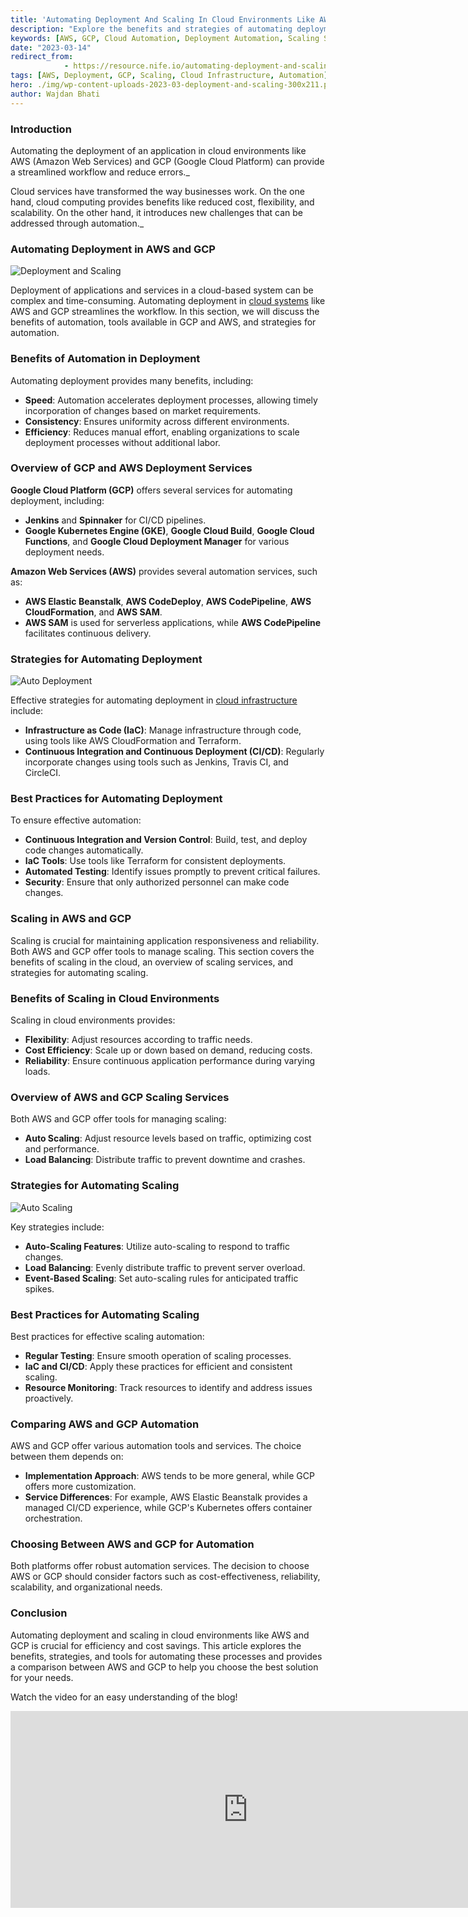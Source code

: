 ```yaml
---
title: 'Automating Deployment And Scaling In Cloud Environments Like AWS and GCP'
description: "Explore the benefits and strategies of automating deployment and scaling in cloud environments like AWS and GCP. Learn about the tools and services provided by AWS and GCP, best practices for automation, and compare the two platforms to make an informed decision for your cloud infrastructure needs."
keywords: [AWS, GCP, Cloud Automation, Deployment Automation, Scaling Strategies, Cloud Infrastructure, Infrastructure as Code, CI/CD, Auto Scaling, Load Balancing]
date: "2023-03-14"
redirect_from: 
            - https://resource.nife.io/automating-deployment-and-scaling-in-cloud-environments-like-aws-and-gcp/
tags: [AWS, Deployment, GCP, Scaling, Cloud Infrastructure, Automation]
hero: ./img/wp-content-uploads-2023-03-deployment-and-scaling-300x211.png
author: Wajdan Bhati
---
```


### Introduction

Automating the deployment of an application in cloud environments like AWS (Amazon Web Services) and GCP (Google Cloud Platform) can provide a streamlined workflow and reduce errors._

Cloud services have transformed the way businesses work. On the one hand, cloud computing provides benefits like reduced cost, flexibility, and scalability. On the other hand, it introduces new challenges that can be addressed through automation._

### **Automating Deployment in AWS and GCP**

![Deployment and Scaling](https://raw.githubusercontent.com/nifetency/nife-blog-content/main/blog/img/deployment-and-scaling-768x540.png)
<br/>


 
Deployment of applications and services in a cloud-based system can be complex and time-consuming. Automating deployment in [cloud systems](/blog/all-you-need-to-know-about-risk-management-in-cloud-banking-systems/) like AWS and GCP streamlines the workflow. In this section, we will discuss the benefits of automation, tools available in GCP and AWS, and strategies for automation.

### **Benefits of Automation in Deployment**

Automating deployment provides many benefits, including:

- **Speed**: Automation accelerates deployment processes, allowing timely incorporation of changes based on market requirements.
- **Consistency**: Ensures uniformity across different environments.
- **Efficiency**: Reduces manual effort, enabling organizations to scale deployment processes without additional labor.

### **Overview of GCP and AWS Deployment Services**

**Google Cloud Platform (GCP)** offers several services for automating deployment, including:

- **Jenkins** and **Spinnaker** for CI/CD pipelines.
- **Google Kubernetes Engine (GKE)**, **Google Cloud Build**, **Google Cloud Functions**, and **Google Cloud Deployment Manager** for various deployment needs.

**Amazon Web Services (AWS)** provides several automation services, such as:

- **AWS Elastic Beanstalk**, **AWS CodeDeploy**, **AWS CodePipeline**, **AWS CloudFormation**, and **AWS SAM**.
- **AWS SAM** is used for serverless applications, while **AWS CodePipeline** facilitates continuous delivery.

### **Strategies for Automating Deployment**

![Auto Deployment](https://raw.githubusercontent.com/nifetency/nife-blog-content/main/blog/img/auto-deployment-300x300.png)
<br/>


 
Effective strategies for automating deployment in [cloud infrastructure](/blog/types-of-cloud-infrastructure-needed-for-bfsi-to-have-continuous-operations/) include:

- **Infrastructure as Code (IaC)**: Manage infrastructure through code, using tools like AWS CloudFormation and Terraform.
- **Continuous Integration and Continuous Deployment (CI/CD)**: Regularly incorporate changes using tools such as Jenkins, Travis CI, and CircleCI.

### **Best Practices for Automating Deployment**

To ensure effective automation:

- **Continuous Integration and Version Control**: Build, test, and deploy code changes automatically.
- **IaC Tools**: Use tools like Terraform for consistent deployments.
- **Automated Testing**: Identify issues promptly to prevent critical failures.
- **Security**: Ensure that only authorized personnel can make code changes.

### **Scaling in AWS and GCP**

Scaling is crucial for maintaining application responsiveness and reliability. Both AWS and GCP offer tools to manage scaling. This section covers the benefits of scaling in the cloud, an overview of scaling services, and strategies for automating scaling.

### **Benefits of Scaling in Cloud Environments**

Scaling in cloud environments provides:

- **Flexibility**: Adjust resources according to traffic needs.
- **Cost Efficiency**: Scale up or down based on demand, reducing costs.
- **Reliability**: Ensure continuous application performance during varying loads.

### **Overview of AWS and GCP Scaling Services**

Both AWS and GCP offer tools for managing scaling:

- **Auto Scaling**: Adjust resource levels based on traffic, optimizing cost and performance.
- **Load Balancing**: Distribute traffic to prevent downtime and crashes.

### **Strategies for Automating Scaling**

![Auto Scaling](https://raw.githubusercontent.com/nifetency/nife-blog-content/main/blog/img/auto-scaling-300x297.png)
<br/>


 
Key strategies include:

- **Auto-Scaling Features**: Utilize auto-scaling to respond to traffic changes.
- **Load Balancing**: Evenly distribute traffic to prevent server overload.
- **Event-Based Scaling**: Set auto-scaling rules for anticipated traffic spikes.

### **Best Practices for Automating Scaling**

Best practices for effective scaling automation:

- **Regular Testing**: Ensure smooth operation of scaling processes.
- **IaC and CI/CD**: Apply these practices for efficient and consistent scaling.
- **Resource Monitoring**: Track resources to identify and address issues proactively.

### **Comparing AWS and GCP Automation**

AWS and GCP offer various automation tools and services. The choice between them depends on:

- **Implementation Approach**: AWS tends to be more general, while GCP offers more customization.
- **Service Differences**: For example, AWS Elastic Beanstalk provides a managed CI/CD experience, while GCP's Kubernetes offers container orchestration.

### **Choosing Between AWS and GCP for Automation**

Both platforms offer robust automation services. The decision to choose AWS or GCP should consider factors such as cost-effectiveness, reliability, scalability, and organizational needs.

### **Conclusion**

Automating deployment and scaling in cloud environments like AWS and GCP is crucial for efficiency and cost savings. This article explores the benefits, strategies, and tools for automating these processes and provides a comparison between AWS and GCP to help you choose the best solution for your needs.

Watch the video for an easy understanding of the blog!

<iframe width="760" height="315" src="https://www.youtube.com/embed/qQVPteunPtM?si=lcqnU8PjXjl7Mht3" title="YouTube video player" frameborder="0" allow="accelerometer; autoplay; clipboard-write; encrypted-media; gyroscope; picture-in-picture; web-share" referrerpolicy="strict-origin-when-cross-origin" allowfullscreen></iframe>
